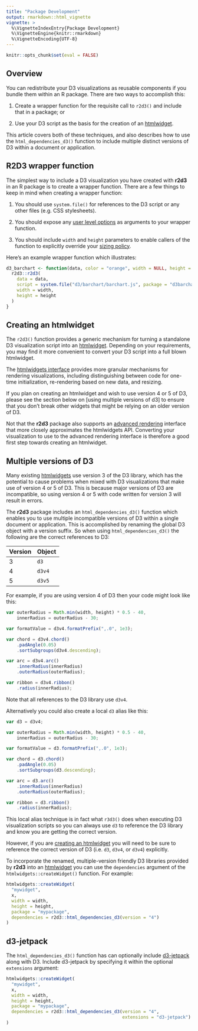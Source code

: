 ```yaml
---
title: "Package Development"
output: rmarkdown::html_vignette
vignette: >
  %\VignetteIndexEntry{Package Development}
  %\VignetteEngine{knitr::rmarkdown}
  %\VignetteEncoding{UTF-8}
---
```


```r
knitr::opts_chunk$set(eval = FALSE)
```

## Overview

You can redistribute your D3 visualizations as reusable components if you bundle them within an R package. There are two ways to accomplish this:

1) Create a wrapper function for the requisite call to `r2d3()` and include that in a package; or

2) Use your D3 script as the basis for the creation of an [htmlwidget](http://www.htmlwidgets.org).

This article covers both of these techniques, and also describes how to use the `html_dependencies_d3()` function to include multiple distinct versions of D3 within a document or application.

## R2D3 wrapper function

The simplest way to include a D3 visualization you have created with **r2d3** in an R package is to create a wrapper function. There are a few things to keep in mind when creating a wrapper function:

1) You should use `system.file()` for references to the D3 script or any other files (e.g. CSS stylesheets).

2) You should expose any [user level options](visualization_options.html#user-options) as arguments to your wrapper function.

3) You should include `width` and `height` parameters to enable callers of the function to explicitly override your [sizing policy](visualization_options.html#custom-sizing).

Here's an example wrapper function which illustrates:

```r
d3_barchart <- function(data, color = "orange", width = NULL, height = NULL) {
  r2d3::r2d3(
    data = data,
    script = system.file("d3/barchart/barchart.js", package = "d3barchart"),
    width = width,
    height = height
  )
}
```

## Creating an htmlwidget

The `r2d3()` function provides a generic mechanism for turning a standalone D3 visualization script into an [htmlwidget](http://www.htmlwidgets.org). Depending on your requirements, you may find it more convenient to convert your D3 script into a full blown htmlwidget. 

The [htmlwidgets interface](http://www.htmlwidgets.org/develop_intro.html) provides more granular mechanisms for rendering visualizations, including distinguishing between code for one-time initialization, re-rendering based on new data, and resizing.

If you plan on creating an htmlwidget and wish to use version 4 or 5 of D3, please see the section below on [using multiple versions of d3] to ensure that you don't break other widgets that might be relying on an older version of D3.

Not that the **r2d3** package also supports an [advanced rendering](advanced_rendering.html) interface that more closely approximates the htmlwidgets API. Converting your visualization to use to the advanced rendering interface is therefore a good first step towards creating an htmlwidget.

## Multiple versions of D3

Many existing [htmlwidgets](http://www.htmlwidgets.org) use version 3 of the D3 library, which has the potential to cause problems when mixed with D3 visualizations that make use of version 4 or 5 of D3. This is because major versions of D3 are incompatible, so using version 4 or 5 with code written for version 3 will result in errors.

The **r2d3** package includes an `html_dependencies_d3()` function which enables you to use multiple incompatible versions of D3 within a single document or application. This is accomplished by renaming the global D3 object with a version suffix. So when using `html_dependencies_d3()` the following are the correct references to D3:

| Version  | Object |
|---------------------|---------------------|
| 3  | `d3` |
| 4  | `d3v4` |
| 5  | `d3v5` |

For example, if you are using version 4 of D3 then your code might look like this:

```js
var outerRadius = Math.min(width, height) * 0.5 - 40,
    innerRadius = outerRadius - 30;

var formatValue = d3v4.formatPrefix(",.0", 1e3);

var chord = d3v4.chord()
    .padAngle(0.05)
    .sortSubgroups(d3v4.descending);

var arc = d3v4.arc()
    .innerRadius(innerRadius)
    .outerRadius(outerRadius);

var ribbon = d3v4.ribbon()
    .radius(innerRadius);
```

Note that all references to the D3 library use `d3v4`.

Alternatively you could also create a local `d3` alias like this:

```js
var d3 = d3v4;

var outerRadius = Math.min(width, height) * 0.5 - 40,
    innerRadius = outerRadius - 30;

var formatValue = d3.formatPrefix(",.0", 1e3);

var chord = d3.chord()
    .padAngle(0.05)
    .sortSubgroups(d3.descending);

var arc = d3.arc()
    .innerRadius(innerRadius)
    .outerRadius(outerRadius);

var ribbon = d3.ribbon()
    .radius(innerRadius);
```

This local alias technique is in fact what `r3d3()` does when executing D3 visualization scripts so you can always use `d3` to reference the D3 library and know you are getting the correct version. 

However, if you are [creating an htmlwidget] you will need to be sure to reference the correct version of D3 (i.e. `d3`, `d3v4`, or `d3v4`) explicitly.

To incorporate the renamed, multiple-version friendly D3 libraries provided by **r2d3** into an [htmlwidget](http://www.htmlwidgets.org) you can use the `dependencies` argument of the `htmlwidgets::createWidget()` function. For example:

```r
htmlwidgets::createWidget(
  "mywidget",
  x,
  width = width,
  height = height,
  package = "mypackage",
  dependencies = r2d3::html_dependencies_d3(version = "4")
)
```

## d3-jetpack

The `html_dependencies_d3()` function has can optionally include [d3-jetpack](https://github.com/gka/d3-jetpack) along with D3. Include d3-jetpack by specifying it within the optional `extensions` argument:

```r
htmlwidgets::createWidget(
  "mywidget",
  x,
  width = width,
  height = height,
  package = "mypackage",
  dependencies = r2d3::html_dependencies_d3(version = "4", 
                                            extensions = "d3-jetpack")
)
```




